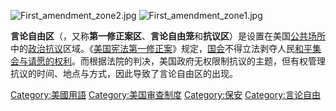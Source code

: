 {{unreferenced|time=2017-06-30T15:59:28+00:00}}
[[Image:First_amendment_zone2.jpg|thumbnail]]
[[Image:First_amendment_zone1.jpg|thumbnail]]

'''言论自由区'''（{{lang-en|Free speech zones}}，又称'''第一修正案区'''、'''言论自由笼'''和'''抗议区'''）是设置在美国[[公共场所|公共场所]]中的[[政治抗议|政治抗议]]区域。《[[美国宪法第一修正案|美国宪法第一修正案]]》规定，[[美国国会|国会]]不得立法剥夺人民[[集会自由|和平集会与请愿的权利]]。而根据法院的判决，美国政府无权限制抗议的主题，但有权管理抗议的时间、地点与方式，因此导致了言论自由区的出现。

[[Category:美國用語|Category:美國用語]]
[[Category:美国审查制度|Category:美国审查制度]]
[[Category:保安|Category:保安]]
[[Category:言论自由|Category:言论自由]]